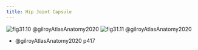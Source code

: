 ```yaml
---
title: Hip Joint Capsule
---
```



![fig31.10 @gilroyAtlasAnatomy2020]()
![fig31.11 @gilroyAtlasAnatomy2020]()

:::{.callout title="Read"}

- @gilroyAtlasAnatomy2020 p417

:::